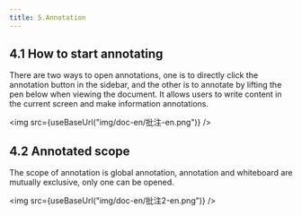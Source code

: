 ```yaml
---
title: 5.Annotation
---
```



## 4.1 How to start annotating

There are two ways to open annotations, one is to directly click the annotation button in the sidebar, and the other is to annotate by lifting the pen below when viewing the document. It allows users to write content in the current screen and make information annotations.

<img  src={useBaseUrl("img/doc-en/批注-en.png")} />

## 4.2 Annotated scope

The scope of annotation is global annotation, annotation and whiteboard are mutually exclusive, only one can be opened.

<img  src={useBaseUrl("img/doc-en/批注2-en.png")} />
